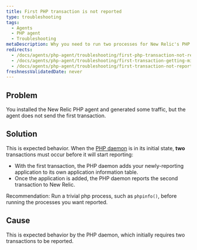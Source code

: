 ```yaml
---
title: First PHP transaction is not reported
type: troubleshooting
tags:
  - Agents
  - PHP agent
  - Troubleshooting
metaDescription: Why you need to run two processes for New Relic's PHP agent to start reporting after initial installation.
redirects:
  - /docs/agents/php-agent/troubleshooting/first-php-transaction-not-reported
  - /docs/agents/php-agent/troubleshooting/first-transaction-getting-missed
  - /docs/agents/php-agent/troubleshooting/first-transaction-not-reported
freshnessValidatedDate: never
---
```


## Problem

You installed the New Relic PHP agent and generated some traffic, but the agent does not send the first transaction.

## Solution

This is expected behavior. When the [PHP daemon](/docs/agents/php-agent/getting-started/new-relic-daemon-processes) is in its initial state, <DNT>**two**</DNT> transactions must occur before it will start reporting:

* With the first transaction, the PHP daemon adds your newly-reporting application to its own application information table.
* Once the application is added, the PHP daemon reports the second transaction to New Relic.

Recommendation: Run a trivial php process, such as `phpinfo()`, before running the processes you want reported.

## Cause

This is expected behavior by the PHP daemon, which initially requires two transactions to be reported.
